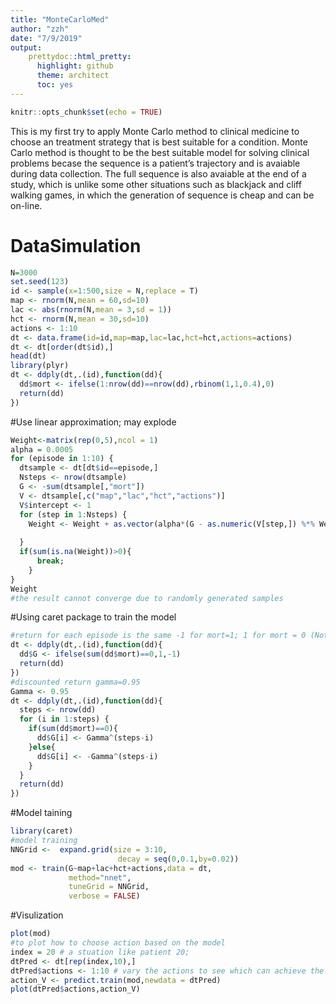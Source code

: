 ```yaml
---
title: "MonteCarloMed"
author: "zzh"
date: "7/9/2019"
output: 
    prettydoc::html_pretty:
      highlight: github
      theme: architect
      toc: yes
---
```


```r
knitr::opts_chunk$set(echo = TRUE)
```
This is my first try to apply Monte Carlo method to clinical medicine to choose an treatment strategy that is best suitable for a condition. Monte Carlo method is thought to be the best suitable model for solving clinical problems becase the sequence is a patient's trajectory and is avaiable during data collection. The full sequence is also avaiable at the end of a study, which is unlike some other situations such as blackjack and cliff walking games, in which the generation of sequence is cheap and can be on-line.  

# DataSimulation
```r
N=3000
set.seed(123)
id <- sample(x=1:500,size = N,replace = T)
map <- rnorm(N,mean = 60,sd=10)
lac <- abs(rnorm(N,mean = 3,sd = 1))
hct <- rnorm(N,mean = 30,sd=10)
actions <- 1:10
dt <- data.frame(id=id,map=map,lac=lac,hct=hct,actions=actions)
dt <- dt[order(dt$id),]
head(dt)
library(plyr)
dt <- ddply(dt,.(id),function(dd){
  dd$mort <- ifelse(1:nrow(dd)==nrow(dd),rbinom(1,1,0.4),0)
  return(dd)
})
```

#Use linear approximation; may explode
```r
Weight<-matrix(rep(0,5),ncol = 1)
alpha = 0.0005
for (episode in 1:10) {
  dtsample <- dt[dt$id==episode,]
  Nsteps <- nrow(dtsample)
  G <- -sum(dtsample[,"mort"])
  V <- dtsample[,c("map","lac","hct","actions")]
  V$intercept <- 1
  for (step in 1:Nsteps) {
    Weight <- Weight + as.vector(alpha*(G - as.numeric(V[step,]) %*% Weight))*t(V[step,])
    
  }
  if(sum(is.na(Weight))>0){
      break;
    }
}
Weight
#the result cannot converge due to randomly generated samples
```

#Using caret package to train the model
```r
#return for each episode is the same -1 for mort=1; 1 for mort = 0 (Not an idea choice)
dt <- ddply(dt,.(id),function(dd){
  dd$G <- ifelse(sum(dd$mort)==0,1,-1)
  return(dd)
})
#discounted return gamma=0.95
Gamma <- 0.95
dt <- ddply(dt,.(id),function(dd){
  steps <- nrow(dd)
  for (i in 1:steps) {
    if(sum(dd$mort)==0){
      dd$G[i] <- Gamma^(steps-i)
    }else{
      dd$G[i] <- -Gamma^(steps-i)
    }
  }
  return(dd)
})
```

#Model taining 
```r
library(caret)
#model training
NNGrid <-  expand.grid(size = 3:10, 
                        decay = seq(0,0.1,by=0.02))
mod <- train(G~map+lac+hct+actions,data = dt,
             method="nnet",
             tuneGrid = NNGrid,
             verbose = FALSE)
```

#Visulization
```r
plot(mod)
#to plot how to choose action based on the model
index = 20 # a stuation like patient 20; 
dtPred <- dt[rep(index,10),]
dtPred$actions <- 1:10 # vary the actions to see which can achieve the largest action value
action_V <- predict.train(mod,newdata = dtPred)
plot(dtPred$actions,action_V)
```